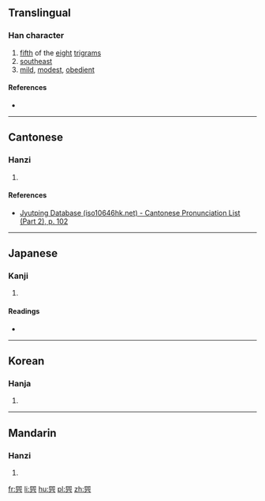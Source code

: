 {{also|巽}}
==Translingual==

===Han character===
{{Han char|rn=49|rad=己|as=06|sn=9|four=|canj=口山一金 (RUMC)|ids=⿳⿰[[巳]]巳[[一]][[八]]}}

# [[fifth]] of the [[eight]] [[trigram]]s
# [[southeast]]
# [[mild]], [[modest]], [[obedient]]

====References====
* {{Han ref|kx=0327.101|dkj=08759|hdz=20986.100|uh=5DFA|ud=24058}}

----

==Cantonese==

===Hanzi===
{{yue-hanzi|jyut=[[seon3]]|y=seun3}}

# {{defn|lang=yue|sort=己06}}

====References====
* [http://www.iso10646hk.net/jp/document/download.jsp Jyutping Database (iso10646hk.net) - Cantonese Pronunciation List (Part 2), p. 102]

----

==Japanese==

===Kanji===
{{ja-kanji|grade=|rs=己06}}

# {{defn|lang=ja|sort=己06}}

====Readings====
* {{ja-readings|on=[[そん]] (son)|kun=[[たつみ]] (tatsumi), [[ゆずる]] (yuzuru)}}

----

==Korean==

===Hanja===
{{ko-hanja|hangeul=손|rv=son|mr=son}}

# {{defn|lang=ko|sort=己06}}

----

==Mandarin==

===Hanzi===
{{cmn-hanzi|pin=[[xùn]] ([[xun4]])|wg=hsün<sup>4</sup>}}

# {{defn|lang=cmn|sort=己06}}

[[fr:巺]]
[[li:巺]]
[[hu:巺]]
[[pl:巺]]
[[zh:巺]]